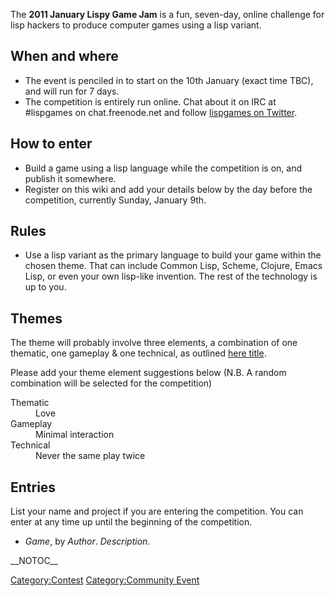 The '''2011 January Lispy Game Jam''' is a fun, seven-day, online challenge for lisp hackers to produce computer games using a lisp variant.

== When and where ==

* The event is penciled in to start on the 10th January (exact time TBC), and will run for 7 days.
* The competition is entirely run online.  Chat about it on IRC at #lispgames on chat.freenode.net and follow [http://twitter.com/lispgames lispgames on Twitter].

== How to enter ==

* Build a game using a lisp language while the competition is on, and publish it somewhere.
* Register on this wiki and add your details below by the day before the competition, currently Sunday, January 9th.

== Rules ==

* Use a lisp variant as the primary language to build your game within the chosen theme.  That can include Common Lisp, Scheme, Clojure, Emacs Lisp, or even your own lisp-like invention.  The rest of the technology is up to you.

== Themes ==

The theme will probably involve three elements, a combination of one thematic, one gameplay & one technical, as outlined [http://globalgamejam.org/wiki/content-theme-competition-restraints-tracks here title].

Please add your theme element suggestions below (N.B. A random combination will be selected for the competition)

; Thematic
: Love
; Gameplay
: Minimal interaction
; Technical
: Never the same play twice

== Entries ==

List your name and project if you are entering the competition.  You can enter at any time up until the beginning of the competition.

* ''Game'', by ''Author''. ''Description''.

[[Category:Contest]]
[[Category:Community Event]]
__NOTOC__